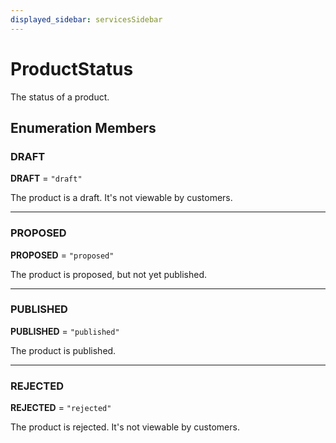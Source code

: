 ```yaml
---
displayed_sidebar: servicesSidebar
---
```



# ProductStatus

The status of a product.

## Enumeration Members

### DRAFT

 **DRAFT** = ``"draft"``

The product is a draft. It's not viewable by customers.

___

### PROPOSED

 **PROPOSED** = ``"proposed"``

The product is proposed, but not yet published.

___

### PUBLISHED

 **PUBLISHED** = ``"published"``

The product is published.

___

### REJECTED

 **REJECTED** = ``"rejected"``

The product is rejected. It's not viewable by customers.
